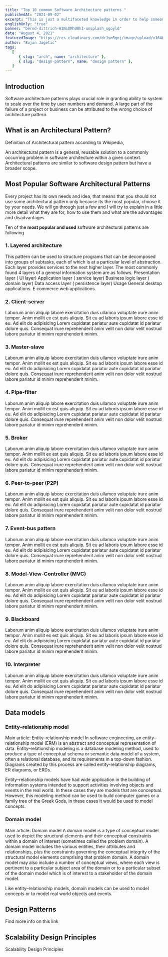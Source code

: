 ```yaml
---
title: "Top 10 common Software Architecture patterns "
publishedAt: "2021-09-02"
excerpt: "This is just a multifaceted knowledge in order to help someone looking for conceptual things in one place."
englishOnly: "true"
banner: "bernd-dittrich-W1NsOMhU8hI-unsplash_ugoyld"
date: "August 4, 2021"
featuredImage: "https://res.cloudinary.com/dr1sm5gnj/image/upload/v1648038409/igutech/software-architecture_ygnkun.jpg"
author: "Bojan Jagetic"
tags:
   [
      { slug: "arch", name: "architecture" },
      { slug: "design-pattern", name: "design pattern" },
   ]
---
```


## Introduction

Software architecture patterns plays crucial role in granting ability to system to scale over the time by user numbers and demand.
A large part of the failure of a project or business can be attributed to the wrong choice of architecture pattern.

## What is an Architectural Pattern?

Definition of Architectural pattern according to Wikipedia,

<QouteComponent>
   An architectural pattern is a general, reusable solution to a commonly
   occurring problem in software architecture within a given context.
   Architectural patterns are similar to software design pattern but have a
   broader scope.
</QouteComponent>

## Most Popular Software Architectural Patterns

Every project has its own needs and idea, that means that you should not use some architectural pattern only because its the most popular, choose it by your needs.
We will go through just a few and I will try to explain in a little more detail what they are for,
how to use them and what are the advantages and disadvantages

Ten of the <b>most popular and used</b> software architectural patterns are following

### 1. Layered architecture

This pattern can be used to structure programs that can be decomposed into groups of subtasks, each of which is at a particular level of abstraction. Each layer provides services to the next higher layer.
The most commonly found 4 layers of a general information system are as follows.
Presentation layer ( UI layer)
Application layer ( service layer)
Business logic layer ( domain layer)
Data access layer ( persistence layer)
Usage
General desktop applications.
E commerce web applications.

### 2. Client-server

Laborum anim aliquip labore exercitation duis ullamco voluptate irure anim tempor. Anim mollit ex est quis aliquip. Sit eu ad laboris ipsum labore esse id eu. Ad elit do adipisicing Lorem cupidatat pariatur aute cupidatat id pariatur dolore quis. Consequat irure reprehenderit anim velit non dolor velit nostrud labore pariatur id minim reprehenderit minim.

### 3. Master-slave

Laborum anim aliquip labore exercitation duis ullamco voluptate irure anim tempor. Anim mollit ex est quis aliquip. Sit eu ad laboris ipsum labore esse id eu. Ad elit do adipisicing Lorem cupidatat pariatur aute cupidatat id pariatur dolore quis. Consequat irure reprehenderit anim velit non dolor velit nostrud labore pariatur id minim reprehenderit minim.

### 4. Pipe-filter

Laborum anim aliquip labore exercitation duis ullamco voluptate irure anim tempor. Anim mollit ex est quis aliquip. Sit eu ad laboris ipsum labore esse id eu. Ad elit do adipisicing Lorem cupidatat pariatur aute cupidatat id pariatur dolore quis. Consequat irure reprehenderit anim velit non dolor velit nostrud labore pariatur id minim reprehenderit minim.

### 5. Broker

Laborum anim aliquip labore exercitation duis ullamco voluptate irure anim tempor. Anim mollit ex est quis aliquip. Sit eu ad laboris ipsum labore esse id eu. Ad elit do adipisicing Lorem cupidatat pariatur aute cupidatat id pariatur dolore quis. Consequat irure reprehenderit anim velit non dolor velit nostrud labore pariatur id minim reprehenderit minim.

### 6. Peer-to-peer (P2P)

Laborum anim aliquip labore exercitation duis ullamco voluptate irure anim tempor. Anim mollit ex est quis aliquip. Sit eu ad laboris ipsum labore esse id eu. Ad elit do adipisicing Lorem cupidatat pariatur aute cupidatat id pariatur dolore quis. Consequat irure reprehenderit anim velit non dolor velit nostrud labore pariatur id minim reprehenderit minim.

### 7. Event-bus pattern

Laborum anim aliquip labore exercitation duis ullamco voluptate irure anim tempor. Anim mollit ex est quis aliquip. Sit eu ad laboris ipsum labore esse id eu. Ad elit do adipisicing Lorem cupidatat pariatur aute cupidatat id pariatur dolore quis. Consequat irure reprehenderit anim velit non dolor velit nostrud labore pariatur id minim reprehenderit minim.

### 8. Model-View-Controller (MVC)

Laborum anim aliquip labore exercitation duis ullamco voluptate irure anim tempor. Anim mollit ex est quis aliquip. Sit eu ad laboris ipsum labore esse id eu. Ad elit do adipisicing Lorem cupidatat pariatur aute cupidatat id pariatur dolore quis. Consequat irure reprehenderit anim velit non dolor velit nostrud labore pariatur id minim reprehenderit minim.

### 9. Blackboard

Laborum anim aliquip labore exercitation duis ullamco voluptate irure anim tempor. Anim mollit ex est quis aliquip. Sit eu ad laboris ipsum labore esse id eu. Ad elit do adipisicing Lorem cupidatat pariatur aute cupidatat id pariatur dolore quis. Consequat irure reprehenderit anim velit non dolor velit nostrud labore pariatur id minim reprehenderit minim.

### 10. Interpreter

Laborum anim aliquip labore exercitation duis ullamco voluptate irure anim tempor. Anim mollit ex est quis aliquip. Sit eu ad laboris ipsum labore esse id eu. Ad elit do adipisicing Lorem cupidatat pariatur aute cupidatat id pariatur dolore quis. Consequat irure reprehenderit anim velit non dolor velit nostrud labore pariatur id minim reprehenderit minim.

## Data models

### Entity–relationship model

Main article: Entity–relationship model
In software engineering, an entity–relationship model (ERM) is an abstract and conceptual representation of data. Entity–relationship modeling is a database modeling method, used to produce a type of conceptual schema or semantic data model of a system, often a relational database, and its requirements in a top-down fashion. Diagrams created by this process are called entity-relationship diagrams, ER diagrams, or ERDs.

Entity–relationship models have had wide application in the building of information systems intended to support activities involving objects and events in the real world. In these cases they are models that are conceptual. However, this modeling method can be used to build computer games or a family tree of the Greek Gods, in these cases it would be used to model concepts.

### Domain model

Main article: Domain model
A domain model is a type of conceptual model used to depict the structural elements and their conceptual constraints within a domain of interest (sometimes called the problem domain). A domain model includes the various entities, their attributes and relationships, plus the constraints governing the conceptual integrity of the structural model elements comprising that problem domain. A domain model may also include a number of conceptual views, where each view is pertinent to a particular subject area of the domain or to a particular subset of the domain model which is of interest to a stakeholder of the domain model.

Like entity–relationship models, domain models can be used to model concepts or to model real world objects and events.

## Design Patterns

Find more info <Link href="https://blog.logrocket.com/design-patterns-in-node-js/"> on this link </Link>

## Scalability Design Principles

<Link href='https://www.linkedin.com/pulse/scalability-design-principles-lars-larsson/'>
   Scalability Design Principles
</Link>
